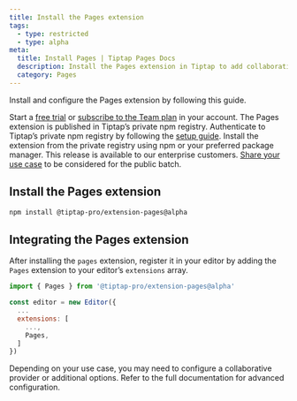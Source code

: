 ```yaml
---
title: Install the Pages extension
tags:
  - type: restricted
  - type: alpha
meta:
  title: Install Pages | Tiptap Pages Docs
  description: Install the Pages extension in Tiptap to add collaborative page management to your editor and app. Learn more in the docs!
  category: Pages
---
```



Install and configure the Pages extension by following this guide.

<Requirements>
    <RequirementItem label="1. Activate trial or subscribe">
        Start a <a href="https://cloud.tiptap.dev/v2?trial=true">free trial</a> or <a href="https://cloud.tiptap.dev/v2/billing">subscribe to the Team plan</a> in your account.
    </RequirementItem>
    <RequirementItem label="2. Access the private registry">
        The Pages extension is published in Tiptap’s private npm registry. Authenticate to Tiptap’s private npm registry by following the <a href="/guides/pro-extensions">setup guide</a>.
    </RequirementItem>
    <RequirementItem label="3. Install the extension">
        Install the extension from the private registry using npm or your preferred package manager.
    </RequirementItem>
    <Callout title="Get access" variant="hint" hideIcon>
        This release is available to our enterprise customers. <a href="https://tiptap-suite.notion.site/1b601ffa3ebc80a281a8ea0b03b19bdd?pvs=105">Share your use case</a> to be considered for the public batch.
    </Callout>
</Requirements>

## Install the Pages extension

```bash
npm install @tiptap-pro/extension-pages@alpha
```

## Integrating the Pages extension

After installing the `pages` extension, register it in your editor by adding the `Pages` extension to your editor’s `extensions` array.

```js
import { Pages } from '@tiptap-pro/extension-pages@alpha'

const editor = new Editor({
  ...
  extensions: [
    ...,
    Pages,
  ]
})
```

Depending on your use case, you may need to configure a collaborative provider or additional options. Refer to the full documentation for advanced configuration.